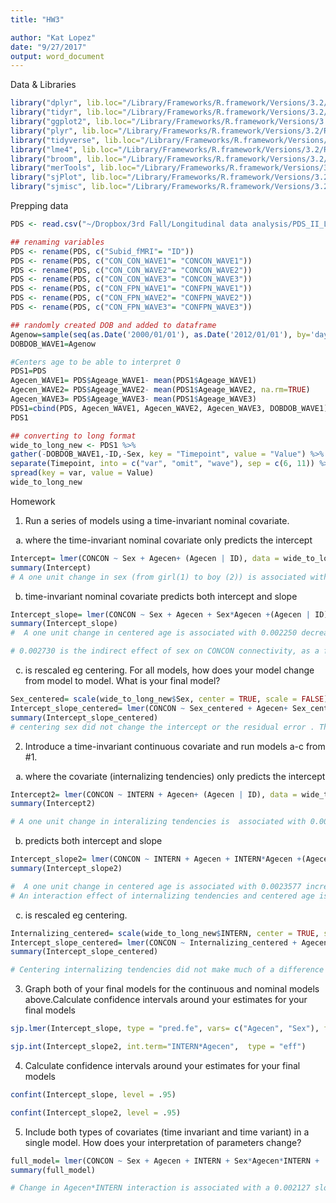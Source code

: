 ```yaml
---
title: "HW3"

author: "Kat Lopez"
date: "9/27/2017"
output: word_document
---
```


Data & Libraries
```r
library("dplyr", lib.loc="/Library/Frameworks/R.framework/Versions/3.2/Resources/library")
library("tidyr", lib.loc="/Library/Frameworks/R.framework/Versions/3.2/Resources/library")
library("ggplot2", lib.loc="/Library/Frameworks/R.framework/Versions/3.2/Resources/library")
library("plyr", lib.loc="/Library/Frameworks/R.framework/Versions/3.2/Resources/library")
library("tidyverse", lib.loc="/Library/Frameworks/R.framework/Versions/3.2/Resources/library")
library("lme4", lib.loc="/Library/Frameworks/R.framework/Versions/3.2/Resources/library")
library("broom", lib.loc="/Library/Frameworks/R.framework/Versions/3.2/Resources/library")
library("merTools", lib.loc="/Library/Frameworks/R.framework/Versions/3.2/Resources/library")
library("sjPlot", lib.loc="/Library/Frameworks/R.framework/Versions/3.2/Resources/library")
library("sjmisc", lib.loc="/Library/Frameworks/R.framework/Versions/3.2/Resources/library")

```

Prepping data
```r
PDS <- read.csv("~/Dropbox/3rd Fall/Longitudinal data analysis/PDS_II_LI_reduced_09_01_17.csv") # wide format

## renaming variables
PDS <- rename(PDS, c("Subid_fMRI"= "ID"))
PDS <- rename(PDS, c("CON_CON_WAVE1"= "CONCON_WAVE1"))
PDS <- rename(PDS, c("CON_CON_WAVE2"= "CONCON_WAVE2"))
PDS <- rename(PDS, c("CON_CON_WAVE3"= "CONCON_WAVE3"))
PDS <- rename(PDS, c("CON_FPN_WAVE1"= "CONFPN_WAVE1"))
PDS <- rename(PDS, c("CON_FPN_WAVE2"= "CONFPN_WAVE2"))
PDS <- rename(PDS, c("CON_FPN_WAVE3"= "CONFPN_WAVE3"))

## randomly created DOB and added to dataframe
Agenow=sample(seq(as.Date('2000/01/01'), as.Date('2012/01/01'), by='day'), 136)
DOBDOB_WAVE1=Agenow

#Centers age to be able to interpret 0
PDS1=PDS
Agecen_WAVE1= PDS$Ageage_WAVE1- mean(PDS1$Ageage_WAVE1)
Agecen_WAVE2= PDS$Ageage_WAVE2- mean(PDS1$Ageage_WAVE2, na.rm=TRUE)
Agecen_WAVE3= PDS$Ageage_WAVE3- mean(PDS1$Ageage_WAVE3)
PDS1=cbind(PDS, Agecen_WAVE1, Agecen_WAVE2, Agecen_WAVE3, DOBDOB_WAVE1)
PDS1

## converting to long format
wide_to_long_new <- PDS1 %>%
gather(-DOBDOB_WAVE1,-ID,-Sex, key = "Timepoint", value = "Value") %>%
separate(Timepoint, into = c("var", "omit", "wave"), sep = c(6, 11)) %>%
spread(key = var, value = Value)
wide_to_long_new
```


Homework


1) Run a series of models using a time-invariant nominal covariate. 
a) where the time-invariant nominal covariate only predicts the intercept 
```r
Intercept= lmer(CONCON ~ Sex + Agecen+ (Agecen | ID), data = wide_to_long_new)
summary(Intercept)
# A one unit change in sex (from girl(1) to boy (2)) is associated with 0.021185 increase in the intercept of CONCON connectivity. In other words, 0.021185 is the difference in intercept between boys and girls in connectivity.  


```
b) time-invariant nominal covariate predicts both intercept and slope 
```r
Intercept_slope= lmer(CONCON ~ Sex + Agecen + Sex*Agecen +(Agecen | ID), data = wide_to_long_new)
summary(Intercept_slope)
#  A one unit change in centered age is associated with 0.002250 decrease in the slope/rate of CONCON connectivity and represents the difference in slopes. Residual variance does not change in any significant way. 

# 0.002730 is the indirect effect of sex on CONCON connectivity, as a function of centered age change. 

```

c) is rescaled eg centering. For all models, how does your model change from model to model. What is your final model?
```r
Sex_centered= scale(wide_to_long_new$Sex, center = TRUE, scale = FALSE)
Intercept_slope_centered= lmer(CONCON ~ Sex_centered + Agecen+ Sex_centered*Agecen  + (Agecen | ID), data = wide_to_long_new)
summary(Intercept_slope_centered)
# centering sex did not change the intercept or the residual error . The above model (without centering of sex) is my final model. 
```


2) Introduce a time-invariant continuous covariate and run models a-c from #1.

a) where the covariate (internalizing tendencies) only predicts the intercept 
```r

Intercept2= lmer(CONCON ~ INTERN + Agecen+ (Agecen | ID), data = wide_to_long_new)
summary(Intercept2)

# A one unit change in interalizing tendencies is  associated with 0.003780 decrease in the intercept of CONCON connectivity. 
```
b) predicts both intercept and slope 
```r

Intercept_slope2= lmer(CONCON ~ INTERN + Agecen + INTERN*Agecen +(Agecen | ID), data = wide_to_long_new)
summary(Intercept_slope2)

#  A one unit change in centered age is associated with 0.0023577 increase in the slope/rate of CONCON connectivity. Residual variance increased sightly. 
# An interaction effect of internalizing tendencies and centered age is associated with a 0.0008719 slope increase of CONCON connectivity. 

```

c) is rescaled eg centering. 
```r
Internalizing_centered= scale(wide_to_long_new$INTERN, center = TRUE, scale = FALSE)
Intercept_slope_centered= lmer(CONCON ~ Internalizing_centered + Agecen+ Internalizing_centered*Agecen + (Agecen | ID), data = wide_to_long_new)
summary(Intercept_slope_centered)

# Centering internalizing tendencies did not make much of a difference in the starting value of CONCON connectivity; -0.003780 in the previous model to -0.0037966 in the current model. Will retain Intercept_slope2 model for my final model 

```


3) Graph both of your final models for the continuous and nominal models above.Calculate confidence intervals around your estimates for your final models
```r
sjp.lmer(Intercept_slope, type = "pred.fe", vars= c("Agecen", "Sex"), facet.grid = FALSE)

sjp.int(Intercept_slope2, int.term="INTERN*Agecen",  type = "eff")
```


4) Calculate confidence intervals around your estimates for your final models

```r
confint(Intercept_slope, level = .95)

confint(Intercept_slope2, level = .95)

```

5) Include both types of covariates (time invariant and time variant) in a single model. How does your interpretation of parameters change?

```r
full_model= lmer(CONCON ~ Sex + Agecen + INTERN + Sex*Agecen*INTERN +  (Agecen | ID), data = wide_to_long_new)
summary(full_model)

# Change in Agecen*INTERN interaction is associated with a 0.002127 slope increase in CONCON connectivity across sex (females, males)

```
